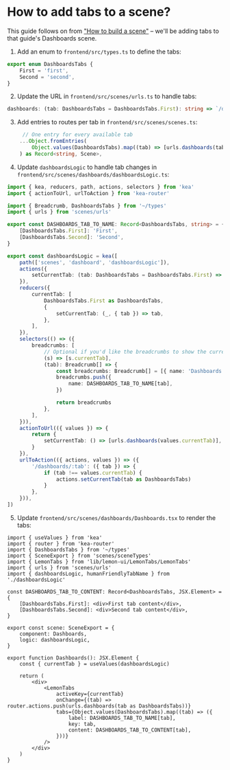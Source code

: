 
<Meta title="How to add tabs to a scene?" />

# How to add tabs to a scene?

This guide follows on from ["How to build a scene"](/docs/how-to-build-a-scene--page) – we'll be adding tabs to that guide's Dashboards scene.

1. Add an enum to `frontend/src/types.ts` to define the tabs:

```ts title="frontend/src/types.ts"
export enum DashboardsTabs {
    First = 'first',
    Second = 'second',
}
```

2. Update the URL in `frontend/src/scenes/urls.ts` to handle tabs:

```ts title="frontend/src/scenes/urls.ts"
dashboards: (tab: DashboardsTabs = DashboardsTabs.First): string => `/dashboards/${tab}`
```

3. Add entries to routes per tab in `frontend/src/scenes/scenes.ts`:

```ts title="frontend/src/scenes/scenes.ts"
     // One entry for every available tab
    ...Object.fromEntries(
        Object.values(DashboardsTabs).map((tab) => [urls.dashboards(tab), Scene.Dashboards])
    ) as Record<string, Scene>,
```

4. Update `dashboardsLogic` to handle tab changes in `frontend/src/scenes/dashboards/dashboardsLogic.ts`:

```ts title="frontend/src/scenes/dashboards/dashboardsLogic.ts"
import { kea, reducers, path, actions, selectors } from 'kea'
import { actionToUrl, urlToAction } from 'kea-router'

import { Breadcrumb, DashboardsTabs } from '~/types'
import { urls } from 'scenes/urls'

export const DASHBOARDS_TAB_TO_NAME: Record<DashboardsTabs, string> = {
    [DashboardsTabs.First]: 'First',
    [DashboardsTabs.Second]: 'Second',
}

export const dashboardsLogic = kea([
    path(['scenes', 'dashboard', 'dashboardsLogic']),
    actions({
        setCurrentTab: (tab: DashboardsTabs = DashboardsTabs.First) => ({ tab }),
    }),
    reducers({
        currentTab: [
            DashboardsTabs.First as DashboardsTabs,
            {
                setCurrentTab: (_, { tab }) => tab,
            },
        ],
    }),
    selectors(() => ({
        breadcrumbs: [
            // Optional if you'd like the breadcrumbs to show the current tab
            (s) => [s.currentTab],
            (tab): Breadcrumb[] => {
                const breadcrumbs: Breadcrumb[] = [{ name: 'Dashboards' }]
                breadcrumbs.push({
                    name: DASHBOARDS_TAB_TO_NAME[tab],
                })

                return breadcrumbs
            },
        ],
    })),
    actionToUrl(({ values }) => {
        return {
            setCurrentTab: () => [urls.dashboards(values.currentTab)],
        }
    }),
    urlToAction(({ actions, values }) => ({
        '/dashboards/:tab': ({ tab }) => {
            if (tab !== values.currentTab) {
                actions.setCurrentTab(tab as DashboardsTabs)
            }
        },
    })),
])
```

5. Update `frontend/src/scenes/dashboards/Dashboards.tsx` to render the tabs:

```tsx title="frontend/src/scenes/dashboards/Dashboards.tsx"
import { useValues } from 'kea'
import { router } from 'kea-router'
import { DashboardsTabs } from '~/types'
import { SceneExport } from 'scenes/sceneTypes'
import { LemonTabs } from 'lib/lemon-ui/LemonTabs/LemonTabs'
import { urls } from 'scenes/urls'
import { dashboardsLogic, humanFriendlyTabName } from './dashboardsLogic'

const DASHBOARDS_TAB_TO_CONTENT: Record<DashboardsTabs, JSX.Element> = {
    [DashboardsTabs.First]: <div>First tab content</div>,
    [DashboardsTabs.Second]: <div>Second tab content</div>,
}

export const scene: SceneExport = {
    component: Dashboards,
    logic: dashboardsLogic,
}

export function Dashboards(): JSX.Element {
    const { currentTab } = useValues(dashboardsLogic)

    return (
        <div>
            <LemonTabs
                activeKey={currentTab}
                onChange={(tab) => router.actions.push(urls.dashboards(tab as DashboardsTabs))}
                tabs={Object.values(DashboardsTabs).map((tab) => ({
                    label: DASHBOARDS_TAB_TO_NAME[tab],
                    key: tab,
                    content: DASHBOARDS_TAB_TO_CONTENT[tab],
                }))}
            />
        </div>
    )
}
```
